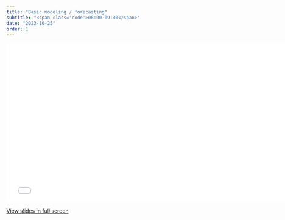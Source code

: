 ```yaml
---
title: "Basic modeling / forecasting"
subtitle: "<span class='code'>08:00-09:30</span>"
date: "2023-10-25"
order: 1
---
```


<!-- Materials will be distributed sooner to the event. -->

```{=html}
<embed src="../../materials/03_basic_modelling.pdf" type="application/pdf" width="750px" height="420px">
```

[View slides in full screen](../../materials/03_basic_modelling.pdf)
